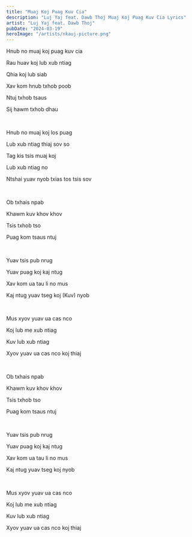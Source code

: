 ```yaml
---
title: "Muaj Koj Puag Kuv Cia"
description: "Luj Yaj feat. Dawb Thoj Muaj Koj Puag Kuv Cia Lyrics"
artist: "Luj Yaj feat. Dawb Thoj"
pubDate: "2024-03-19"
heroImage: "/artists/nkauj-picture.png"
---
```


Hnub no muaj koj puag kuv cia

Rau huav koj lub xub ntiag

Qhia koj lub siab

Xav kom hnub txhob poob

Ntuj txhob tsaus

Sij hawm txhob dhau

<br />

Hnub no muaj koj los puag

Lub xub ntiag thiaj sov so

Tag kis tsis muaj koj

Lub xub ntiag no

Ntshai yuav nyob txias tos tsis sov

<br />

Ob txhais npab

Khawm kuv khov khov

Tsis txhob tso

Puag kom tsaus ntuj

<br />

Yuav tsis pub nrug

Yuav puag koj kaj ntug

Xav kom ua tau li no mus

Kaj ntug yuav tseg koj (Kuv) nyob

<br />

Mus xyov yuav ua cas nco

Koj lub me xub ntiag

Kuv lub xub ntiag

Xyov yuav ua cas nco koj thiaj

<br />

Ob txhais npab

Khawm kuv khov khov

Tsis txhob tso

Puag kom tsaus ntuj

<br />

Yuav tsis pub nrug

Yuav puag koj kaj ntug

Xav kom ua tau li no mus

Kaj ntug yuav tseg koj nyob

<br />

Mus xyov yuav ua cas nco

Koj lub me xub ntiag

Kuv lub xub ntiag

Xyov yuav ua cas nco koj thiaj
